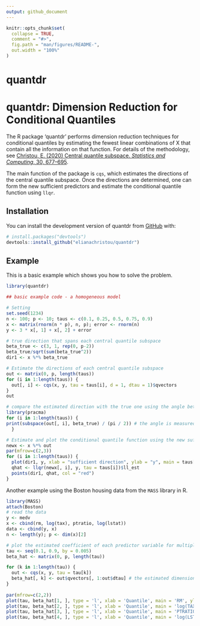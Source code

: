 ```yaml
---
output: github_document
---
```


<!-- README.md is generated from README.Rmd. Please edit that file -->

```r
knitr::opts_chunk$set(
  collapse = TRUE,
  comment = "#>",
  fig.path = "man/figures/README-",
  out.width = "100%"
)
```

# quantdr

<!-- badges: start -->
<!-- badges: end -->

quantdr: Dimension Reduction for Conditional Quantiles
====================================================================

The R package 'quantdr' performs dimension reduction techniques for conditional quantiles by estimating the fewest linear combinations of X that contain all the information on that function.  For details of the methodology, see [Christou, E. (2020) Central quantile subspace. *Statistics and Computing*, 30, 677–695](https://link.springer.com/article/10.1007/s11222-019-09915-8).

The main function of the package is `cqs`, which estimates the directions of the central quantile subspace.  Once the directions are determined, one can form the new sufficient predictors and estimate the conditional quantile function using `llqr`.  

## Installation

<!--  You can install the released version of quantdr from [CRAN](https://CRAN.R-project.org) with: -->

<!-- ``` r -->
<!-- install.packages("quantdr") -->
<!-- ``` -->

<!-- And the development version from [GitHub](https://github.com/) with: -->

You can install the development version of quantdr from [GitHub](https://github.com/) with: 

``` r
# install.packages("devtools")
devtools::install_github("elianachristou/quantdr")
```
## Example

This is a basic example which shows you how to solve the problem. 

```r
library(quantdr)

## basic example code - a homogeneous model

# Setting
set.seed(1234)
n <- 100; p <- 10; taus <- c(0.1, 0.25, 0.5, 0.75, 0.9)
x <- matrix(rnorm(n * p), n, p); error <- rnorm(n)
y <- 3 * x[, 1] + x[, 2] + error

# true direction that spans each central quantile subspace
beta_true <- c(3, 1, rep(0, p-2))
beta_true/sqrt(sum(beta_true^2))
dir1 <- x %*% beta_true

# Estimate the directions of each central quantile subspace
out <- matrix(0, p, length(taus))
for (i in 1:length(taus)) {
  out[, i] <- cqs(x, y, tau = taus[i], d = 1, dtau = 1)$qvectors
}
out

# compare the estimated direction with the true one using the angle between the two subspaces
library(pracma)
for (i in 1:length(taus)) {
print(subspace(out[, i], beta_true) / (pi / 2)) # the angle is measured in radians, so divide by pi/2
  }

# Estimate and plot the conditional quantile function using the new sufficient predictors
newx <- x %*% out
par(mfrow=c(2,3))
for (i in 1:length(taus)) {
  plot(dir1, y, xlab = "sufficient direction", ylab = "y", main = taus[i])
  qhat <- llqr(newx[, i], y, tau = taus[i])$ll_est
  points(dir1, qhat, col = "red")
}
```

Another example using the Boston housing data from the `MASS` library in R. 

```r
library(MASS)
attach(Boston)
# read the data 
y <- medv
x <- cbind(rm, log(tax), ptratio, log(lstat))
data <- cbind(y, x)
n <- length(y); p <- dim(x)[2]

# plot the estimated coefficient of each predictor variable for multiple quantiles
tau <- seq(0.1, 0.9, by = 0.005)
beta_hat <- matrix(0, p, length(tau))

for (k in 1:length(tau)) {
  out <- cqs(x, y, tau = tau[k])
  beta_hat[, k] <- out$qvectors[, 1:out$dtau] # the estimated dimension of the central subspace is 1
}
   
par(mfrow=c(2,2))
plot(tau, beta_hat[1, ], type = 'l', xlab = 'Quantile', main = 'RM', ylab = 'Coefficient')
plot(tau, beta_hat[2, ], type = 'l', xlab = 'Quantile', main = 'log(TAX)', ylab = 'Coefficient')
plot(tau, beta_hat[3, ], type = 'l', xlab = 'Quantile', main = 'PTRATIO', ylab = 'Coefficient')
plot(tau, beta_hat[4, ], type = 'l', xlab = 'Quantile', main = 'log(LSTAT)', ylab = 'Coefficient')

```
